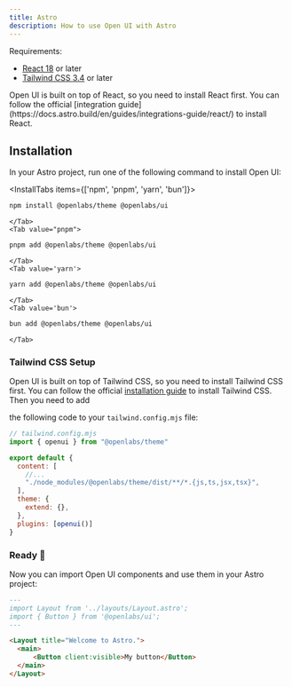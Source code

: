 ```yaml
---
title: Astro
description: How to use Open UI with Astro
---
```


Requirements:

- [React 18](https://reactjs.org/) or later
- [Tailwind CSS 3.4](https://tailwindcss.com/docs/guides/astro) or later

<Callout>
Open UI is built on top of React, so you need to install React first. You can follow the official
[integration guide](https://docs.astro.build/en/guides/integrations-guide/react/) to install React.
</Callout>

## Installation

In your Astro project, run one of the following command to install Open UI:

<InstallTabs items={['npm', 'pnpm', 'yarn', 'bun']}>
    <Tab value='npm'>

```bash
npm install @openlabs/theme @openlabs/ui
```

    </Tab>
    <Tab value="pnpm">

```bash
pnpm add @openlabs/theme @openlabs/ui
```

    </Tab>
    <Tab value='yarn'>

```bash
yarn add @openlabs/theme @openlabs/ui
```

    </Tab>
    <Tab value='bun'>

```bash
bun add @openlabs/theme @openlabs/ui
```

    </Tab>

</InstallTabs>


### Tailwind CSS Setup

Open UI is built on top of Tailwind CSS, so you need to install Tailwind CSS first. You can follow the official [installation guide](https://tailwindcss.com/docs/guides/astro) to install Tailwind CSS. Then you need to add

the following code to your `tailwind.config.mjs` file:

```js
// tailwind.config.mjs
import { openui } from "@openlabs/theme"

export default {
  content: [
    //...
    "./node_modules/@openlabs/theme/dist/**/*.{js,ts,jsx,tsx}",
  ],
  theme: {
    extend: {},
  },
  plugins: [openui()]
}
```

### Ready 🎉

Now you can import Open UI components and use them in your Astro project:

```markdown
---
import Layout from '../layouts/Layout.astro';
import { Button } from '@openlabs/ui';
---

<Layout title="Welcome to Astro.">
  <main>
      <Button client:visible>My button</Button>
  </main>
</Layout>
```